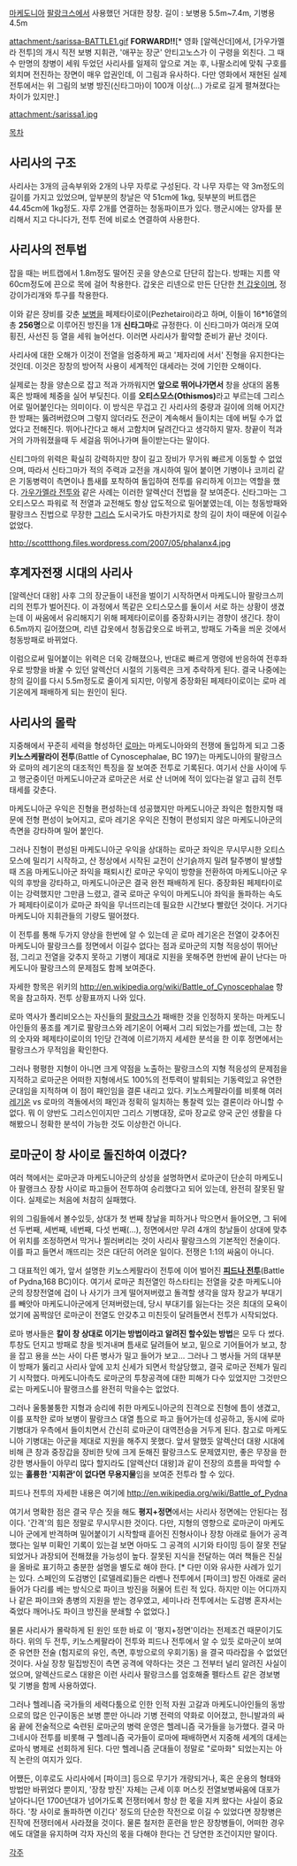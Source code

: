 [[마케도니아]] [[팔랑크스]]에서 사용했던 거대한 장창. 
길이 : 보병용 5.5m~7.4m, 기병용 4.5m
 
attachment:/sarissa-BATTLE1.gif
'''FORWARD!!'''[* 영화 [알렉산더]에서, [가우가멜라 전투]의 개시 직전 보병 지휘관, '애꾸눈 장군' 안티고노스가 이 구령을 외친다. 그 때 수 만명의 창병이 세워 두었던 사리사를 일제히 앞으로 겨눈 후, 나팔소리에 맞춰 구호를 외치며 전진하는 장면이 매우 압권인데, 이 그림과 유사하다. 다만 영화에서 재현된 실제 전투에서는 위 그림의 보병 방진(신타그마)이 100개 이상(...) 가로로 길게 펼쳐졌다는 차이가 있지만.]

attachment:/sarissa1.jpg

[[목차]]

== 사리사의 구조 ==

사리사는 3개의 금속부위와 2개의 나무 자루로 구성된다. 각 나무 자루는 약 3m정도의 길이를 가지고 있었으며, 앞부분의 창날은 약 51cm에 1kg, 뒷부분의 버트캡은 44.45cm에 1kg정도. 자루 2개를 연결하는 청동파이프가 있다. 행군시에는 양자를 분리해서 지고 다니다가, 전투 전에 비로소 연결하여 사용한다. 

== 사리사의 전투법 ==

잡을 때는 버트캡에서 1.8m정도 떨어진 곳을 양손으로 단단히 잡는다. 방패는 지름 약 60cm정도에 끈으로 목에 걸어 착용한다. 갑옷은 리넨으로 만든 단단한 [[천 갑옷]]이며, 정강이가리개와 투구를 착용한다. 

이와 같은 장비를 갖춘 [[보병]]을 페제타이로이(Pezhetairoi)라고 하며, 이들이 16*16열의 총 '''256명'''으로 이루어진 방진을 1개 '''신타그마'''로 규정한다. 이 신타그마가 여러개 모여 횡진, 사선진 등 열을 세워 늘어선다. 이러면 사리사가 활약할 준비가 끝난 것이다. 

사리사에 대한 오해가 이것이 전열을 엄중하게 짜고 '제자리에 서서' 진형을 유지한다는 것인데. 이것은 장창의 방어적 사용이 세계적인 대세라는 것에 기인한 오해이다.
 
실제로는 창을 양손으로 잡고 적과 가까워지면 '''앞으로 뛰어나가면서''' 창을 상대의 몸통 혹은 방패에 체중을 실어 부딪친다. 이를 '''오티스모스(Othismos)'''라고 부르는데 그리스어로 밀어붙인다는 의미이다. 이 방식은 무겁고 긴 사리사의 중량과 길이에 의해 어지간한 방패는 뚫려버렸으며 그렇지 않더라도 전군이 계속해서 들이치는 데에 버틸 수가 없었다고 전해진다. 뛰어나간다고 해서 고함치며 달려간다고 생각하지 말자. 창끝이 적과 거의 가까워졌을때 두 세걸음 뛰어나가며 들이받는다는 말이다. 

신티그마의 위력은 확실히 강력하지만 창이 길고 장비가 무거워 빠르게 이동할 수 없었으며, 따라서 신타그마가 적의 주력과 교전을 개시하여 밀어 붙이면 기병이나 코끼리 같은 기동병력이 측면이나 틈새를 포착하여 돌입하여 전투를 유리하게 이끄는 역할을 했다. [[가우가멜라 전투]]와 같은 사례는 이러한 알렉산더 전법을 잘 보여준다. 신타그마는 그 오티스모스 파워로 적 전열과 교전해도 항상 압도적으로 밀어붙였는데, 이는 청동방패와 팔랑크스 진법으로 무장한 [[그리스]] 도시국가도 마찬가지로 창의 길이 차이 때문에 이길수 없었다. 

http://scottthong.files.wordpress.com/2007/05/phalanx4.jpg

== 후계자전쟁 시대의 사리사 ==

[알렉산더 대왕] 사후 그의 장군들이 내전을 벌이기 시작하면서 마케도니아 팔랑크스끼리의 전투가 벌어진다. 이 과정에서 똑같은 오티스모스를 둘이서 서로 하는 상황이 생겼는데 이 싸움에서 유리해지기 위해 페제타이로이를 중장화시키는 경향이 생긴다. 창이 6.5m까지 길어졌으며, 리넨 갑옷에서 청동갑옷으로 바뀌고, 방패도 가죽을 씌운 것에서 청동방패로 바뀌었다. 

이럼으로써 밀어붙이는 위력은 더욱 강해졌으나, 반대로 빠르게 명령에 반응하여 전후좌우로 방향을 바꿀 수 있던 알렉산더 시절의 기동력은 크게 추락하게 된다. 결국 나중에는 창의 길이를 다시 5.5m정도로 줄이게 되지만, 이렇게 중장화된 페제타이로이는 로마 레기온에게 패배하게 되는 원인이 된다.

== 사리사의 몰락 ==

지중해에서 꾸준히 세력을 형성하던 [[로마]]는 마케도니아와의 전쟁에 돌입하게 되고 그중 '''키노스케팔라이 전투'''(Battle of Cynoscephalae, BC 197)는 마케도니아의 팔랑크스와 로마의 레기온의 대조적인 특징을 잘 보여준 전투로 기록된다. 여기서 산을 사이에 두고 행군중이던 마케도니아군과 로마군은 서로 산 너머에 적이 있다는걸 알고 급히 전투 태세를 갖춘다. 

마케도니아군 우익은 진형을 편성하는데 성공했지만 마케도니아군 좌익은 험한지형 때문에 전형 편성이 늦어지고, 로마 레기온 우익은 진형이 편성되지 않은 마케도니아군의 측면을 강타하며 밀어 붙인다. 

그러나 진형이 편성된 마케도니아군 우익을 상대하는 로마군 좌익은 무시무시한 오티스모스에 밀리기 시작하고, 산 정상에서 시작된 교전이 산기슭까지 밀려 탈주병이 발생할 때 즈음 마케도니아군 좌익을 패퇴시킨 로마군 우익이 방향을 전환하여 마케도니아군 우익의 후방을 강타하고, 마케도니아군은 결국 완전 패배하게 된다. 중장화된 페제타이로이는 강력했지만 그만큼 느렸고, 결국 로마군 우익이 마케도니아 좌익을 돌파하는 속도가 페제타이로이가 로마군 좌익을 무너뜨리는데 필요한 시간보다 빨랐던 것이다. 거기다 마케도니아 지휘관들의 기량도 떨어졌다.

이 전투를 통해 두가지 양상을 한번에 알 수 있는데 곧 로마 레기온은 전열이 갖추어진 마케도니아 팔랑크스를 정면에서 이길수 없다는 점과 로마군의 지형 적응성이 뛰어난 점, 그리고 전열을 갖추지 못하고 기병이 제대로 지원을 못해주면 한번에 끝이 난다는 마케도니아 팔랑크스의 문제점도 함께 보여준다.

자세한 항목은 위키의 http://en.wikipedia.org/wiki/Battle_of_Cynoscephalae 항목을 참고하자. 전투 상황표까지 나와 있다. 

로마 역사가 폴리비오스는 자신들의 [[팔랑크스]]가 패배한 것을 인정하지 못하는 마케도니아인들의 풍조를 계기로 팔랑크스와 레기온이 어째서 그리 되었는가를 썼는데, 그는 창의 숫자와 페제타이로이의 1인당 간격에 이르기까지 세세한 분석을 한 이후 정면에서는 팔랑크스가 무적임을 확인한다. 

그러나 평평한 지형이 아니면 크게 약점을 노출하는 팔랑크스의 지형 적응성의 문제점을 지적하고 로마군은 어떠한 지형에서도 100%의 전투력이 발휘되는 기동력있고 유연한 군대임을 지적하며 이 점이 패인임을 결론 내리고 있다. 키노스케팔라이를 비롯해 여러 [[레기온]] vs 로마의 격돌에서의 패인과 정확히 일치하는 통찰력 있는 결론이라 아니할 수 없다. 뭐 이 양반도 그리스인이지만 그리스 기병대장, 로마 장교로 양국 군인 생활을 다 해봤으니 정확한 분석이 가능한 것도 이상한건 아니다. 

== 로마군이 창 사이로 돌진하여 이겼다? ==

여러 책에서는 로마군과 마케도니아군의 상성을 설명하면서 로마군이 단순히 마케도니아 팔랭크스 장창 사이로 파고들어 전투하여 승리했다고 되어 있는데, 완전히 잘못된 말이다. 실제로는 처음에 처참히 실패했다.
 
위의 그림들에서 볼수있듯, 상대가 첫 번째 창날을 피하거나 막으면서 들어오면, 그 뒤에 선 두번째, 세번째, 네번째, 다섯 번째(...), 정면에서만 무려 4개의 창날들이 상대에 맞추어 위치를 조정하면서 막거나 찔러버리는 것이 사리사 팔랑크스의 기본적인 전술이다. 이를 파고 들면서 깨뜨리는 것은 대단히 어려운 일이다. 전쟁은 1:1의 싸움이 아니다.

그 대표적인 예가, 앞서 설명한 키노스케팔라이 전투에 이어 벌어진 '''[[피드나 전투]]'''(Battle of Pydna,168 BC)이다. 여기서 로마군 최전열인 하스타티는 전열을 갖춘 마케도니아군의 장창전열에 겁이 나 사기가 크게 떨어져버렸고 돌격할 생각을 않자 장교가 부대기를 빼앗아 마케도니아군에게 던져버렸는데, 당시 부대기를 잃는다는 것은 최대의 모욕이었기에 꼼짝않던 로마군이 전열도 안갖추고 미친듯이 달려들면서 전투가 시작되었다. 

로마 병사들은 '''칼이 창 상대로 이기는 방법이라고 알려진 할수있는 방법'''은 모두 다 썼다. 투창도 던지고 방패로 창을 빗겨내며 틈새로 달려들어 보고, 밑으로 기어들어가 보고, 창을 잡고 용을 쓰는 사이 다른 병사가 밀고 들어가 보고... 그러나 그 병사들 거의 대부분이 방패가 뚫리고 사리사 앞에 꼬치 신세가 되면서 학살당했고, 결국 로마군 전체가 밀리기 시작했다. 마케도니아측도 로마군의 투창공격에 대한 피해가 다수 있었지만 그것만으로는 마케도니아 팔랭크스를 완전히 막을수는 없었다.

그러나 울퉁불퉁한 지형과 승리에 취한 마케도니아군의 진격으로 진형에 틈이 생겼고, 이를 포착한 로마 보병이 팔랑크스 대열 틈으로 파고 들어가는데 성공하고, 동시에 로마 기병대가 우측에서 들이치면서 간신히 로마군이 대역전승을 거두게 된다. 참고로 마케도니아 기병대는 아군을 제대로 지원을 해주지 못했다. 앞서 말했듯 알렉산더 대왕 시대에 비해 큰 창과 중장갑을 장비한 탓에 크게 둔해진 팔랑크스도 문제였지만, 좋은 무장을 한 강한 병사들이 아무리 많다 할지라도 [알렉산더 대왕]과 같이 전장의 흐름을 파악할 수 있는 '''훌륭한 '지휘관'이 없다면 무용지물'''임을 보여준 전투라 할 수 있다.

피드나 전투의 자세한 내용은 여기에 http://en.wikipedia.org/wiki/Battle_of_Pydna

여기서 명확한 점은 결국 무슨 짓을 해도 '''평지+정면'''에서는 사리사 정면에는 안된다는 점이다. '간격'의 힘은 정말로 무시무시한 것이다. 다만, 지형의 영향으로 로마군이 마케도니아 군에게 반격하며 밀어붙이기 시작할때 흩어진 진형사이나 장창 아래로 들어가 공격했다는 일부 미확인 기록이 있는걸 보면 아마도 그 공격의 시기와 타이밍 등이 잘못 전달되었거나 과장되어 전해졌을 가능성이 높다.  잘못된 지식을 전달하는 여러 책들은 진실을 올바로 표기하고 충분한 설명을 별도로 해야 한다. [* 다만 이와 유사한 사례가 있기는 있다. 스페인의 도검병인 [로델레로]들은 라벤나 전투에서 [파이크] 방진 아래로 굴러들어가 다리를 베는 방식으로 파이크 방진을 허물어 트린 적 있다. 하지만 이는 어디까지나 같은 파이크와 총병의 지원을 받는 경우였고, 세미나라 전투에서는 도검병 혼자서는 죽었다 깨어나도 파이크 방진을 분쇄할 수 없었다.]
 
물론 사리사가 몰락하게 된 원인 또한 바로 이 '평지+정면'이라는 전제조건 때문이기도 하다. 위의 두 전투, 키노스케팔라이 전투와 피드나 전투에서 알 수 있듯 로마군이 보여준 유연한 전술 (험지로의 유인, 측면, 후방으로의 우회기동) 을 결국 따라잡을 수 없었던 것이다. 사실 장창 밀집방진이 측면 공격에 약하다는 것은 그 전부터 널리 알려진 사실이었으며, 알렉산드로스 대왕은 이런 사리사 팔랑크스를 엄호해줄 펠타스트 같은 경보병 및 기병을 함께 사용하였다. 

그러나 헬레니즘 국가들의 세력다툼으로 인한 인적 자원 고갈과 마케도니아인들의 동방으로의 많은 인구이동은 보병 뿐만 아니라 기병 전력의 약화로 이어졌고, 한니발과의 싸움 끝에 전술적으로 숙련된 로마군의 병력 운영은 헬레니즘 국가들을 능가했다. 결국 마그네시아 전투를 비롯해 구 헬레니즘 국가들이 로마에 패배하면서 지중해 세계의 대세는 로마식 병제로 선회하게 된다. 다만 헬레니즘 군대들이 정말로 "로마화" 되었는지는 아직 논란의 여지가 있다. 

어쨌든, 이후로도 사리사에서 [파이크] 등으로 무기가 개량되거나, 혹은 운용의 형태와 방법만 바뀌었다 뿐이지, '장창 방진' 자체는 근세 이후 머스킷 전열보병싸움에 대포가 날아다니던 1700년대가 넘어가도록 전쟁터에서 항상 한 몫을 지켜 왔다는 사실이 중요하다. '창 사이로 돌파하면 이긴다' 정도의 단순한 작전으로 이길 수 있었다면 장창병은 진작에 전쟁터에서 사라졌을 것이다. 물론 철저한 훈련을 받은 장창병들이, 어떠한 경우에도 대열을 유지하며 각자 자신의 몫을 다해야 한다는 건 당연한 조건이지만 말이다.

[[각주]]
